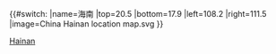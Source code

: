 {{#switch:{{{1}}}
|name=海南
|top=20.5
|bottom=17.9
|left=108.2
|right=111.5
|image=China Hainan location map.svg
}}<noinclude>{{Location map/Info|Hainan}}
{{Documentation}}

[[Category:中國地理位置圖模板|Hainan]]